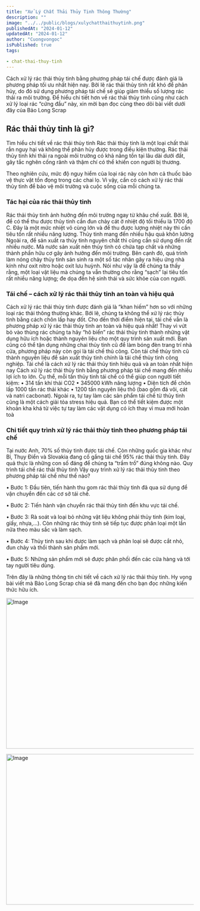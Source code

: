 ```yaml
---
title: "Xử Lý Chất Thải Thủy Tinh Thông Thường"
description: ""
image: "../../public/blogs/xulychatthaithuytinh.png"
publishedAt: "2024-01-12"
updatedAt: "2024-01-12"
author: "Cuongvongoc"
isPublished: true
tags:

- chat-thai-thuy-tinh
---
```




Cách xử lý rác thải thủy tinh bằng phương pháp tái chế được đánh giá là phương pháp tối ưu nhất hiện nay. Bởi lẽ rác thải thủy tinh rất khó để phân hủy, do đó sử dụng phương pháp tái chế sẽ giúp giảm thiểu số lượng rác thải ra môi trường. Để hiểu chi tiết hơn về rác thải thủy tinh cũng như cách xử lý loại rác “cứng đầu” này, xin mời bạn đọc cùng theo dõi bài viết dưới đây của Bảo Long Scrap

## Rác thải thủy tinh là gì?

Tìm hiểu chi tiết về rác thải thủy tinh
Rác thải thủy tinh là một loại chất thải rắn nguy hại và không thể phân hủy được trong điều kiện thường. Rác thải thủy tinh khi thải ra ngoài môi trường có khả năng tồn tại lâu dài dưới đất, gây tắc nghẽn cống rãnh và thậm chí có thể khiến con người bị thương. 

Theo nghiên cứu, mức độ nguy hiểm của loại rác này còn hơn cả thuốc bảo vệ thực vật tồn đọng trong các chai lọ. Vì vậy, cần có cách xử lý rác thải thủy tinh để bảo vệ môi trường và cuộc sống của mỗi chúng ta.

### Tác hại của rác thải thủy tinh

Rác thải thủy tinh ảnh hưởng đến môi trường ngay từ khâu chế xuất. Bởi lẽ, để có thể thu được thủy tinh cần đun chảy cát ở nhiệt độ tối thiểu là 1700 độ C. Đây là một mức nhiệt vô cùng lớn và để thu được lượng nhiệt này thì cần tiêu tốn rất nhiều năng lượng.
Thủy tinh mang đến nhiều hậu quả khôn lường
Ngoài ra, để sản xuất ra thủy tinh nguyên chất thì cũng cần sử dụng đến rất nhiều nước. Mà nước sản xuất nên thủy tinh có chứa tạp chất và những thành phần hữu cơ gây ảnh hưởng đến môi trường. Bên cạnh đó, quá trình làm nóng chảy thủy tinh sản sinh ra một số tác nhân gây ra hiệu ứng nhà kính như oxit nitro hoặc oxit lưu huỳnh. 
Nói như vậy là để chúng ta thấy rằng, một loại vật liệu mà chúng ta vẫn thường cho rằng “sạch” lại tiêu tốn rất nhiều năng lượng; đe dọa đến hệ sinh thái và sức khỏe của con người.


### Tái chế – cách xử lý rác thải thủy tinh an toàn và hiệu quả

Cách xử lý rác thải thủy tinh được đánh giá là “khan hiếm” hơn so với những loại rác thải thông thường khác. Bởi lẽ, chúng ta không thể xử lý rác thủy tinh bằng cách chôn lấp hay đốt. Cho đến thời điểm hiện tại, tái chế vẫn là phương pháp xử lý rác thải thủy tinh an toàn và hiệu quả nhất!
Thay vì vứt bỏ vào thùng rác chúng ta hãy “hô biến” rác thải thủy tinh thành những vật dụng hữu ích hoặc thành nguyên liệu cho một quy trình sản xuất mới. Bạn cũng có thể tận dụng những chai thủy tinh cũ để làm bóng đèn trang trí nhà cửa, phương pháp này còn gọi là tái chế thủ công. Còn tái chế thủy tinh cũ thành nguyên liệu để sản xuất thủy tinh chính là tái chế thủy tinh công nghiệp.
Tái chế là cách xử lý rác thải thủy tinh hiệu quả và an toàn nhất hiện nay
Cách xử lý rác thải thủy tinh bằng phương pháp tái chế mang đến nhiều lợi ích to lớn. Cụ thể, mỗi tấn thủy tinh tái chế có thể giúp con người tiết kiệm: 
•	314 tấn khí thải CO2
•	345000 kWh năng lượng
•	Diện tích để chôn lấp 1000 tấn rác thải khác
•	1200 tấn nguyên liệu thô (bao gồm đá vôi, cát và natri cacbonat).
Ngoài ra, tự tay làm các sản phẩm tái chế từ thủy tinh cũng là một cách giải tỏa stress hiệu quả. Bạn có thể tiết kiệm được một khoản kha khá từ việc tự tay làm các vật dụng có ích thay vì mua mới hoàn toà


### Chi tiết quy trình xử lý rác thải thủy tinh theo phương pháp tái chế

Tại nước Anh, 70% số thủy tinh được tái chế. Còn những quốc gia khác như Bỉ, Thụy Điển và Slovakia đang cố gắng tái chế 95% rác thải thủy tinh. Đây quả thực là những con số đáng để chúng ta “trầm trồ” đúng không nào.
Quy trình tái chế rác thải thủy tinh
Vậy quy trình xử lý rác thải thủy tinh theo phương pháp tái chế như thế nào? 

•	Bước 1: Đầu tiên, tiến hành thu gom rác thải thủy tinh đã qua sử dụng để vận chuyển đến các cơ sở tái chế.

•	Bước 2: Tiến hành vận chuyển rác thải thủy tinh đến khu vực tái chế.

•	Bước 3: Rà soát và loại bỏ những vật liệu không phải thủy tinh (kim loại, giấy, nhựa,…). Còn những rác thủy tinh sẽ tiếp tục được phân loại một lần nữa theo màu sắc và làm sạch.

•	Bước 4: Thủy tinh sau khi được làm sạch và phân loại sẽ được cắt nhỏ, đun chảy và thổi thành sản phẩm mới. 

•	Bước 5: Những sản phẩm mới sẽ được phân phối đến các cửa hàng và tới tay người tiêu dùng. 

Trên đây là những thông tin chi tiết về cách xử lý rác thải thủy tinh. Hy vọng bài viết mà Bảo Long Scrap chia sẻ đã mang đến cho bạn đọc những kiến thức hữu ích. 

<Image
  src="/blogs/chatthaithuytinh1.jpg"
  width="718"
  height="404"
  alt="Image"
  sizes="100vw"
/>

<Image
  src="/blogs/chatthaithuytinh2.jpg"
  width="718"
  height="404"
  alt="Image"
  sizes="100vw"
/>
